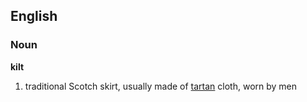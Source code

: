 ==English==
===Noun===
'''kilt'''
# traditional Scotch skirt, usually made of [[tartan]] cloth, worn by men
